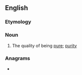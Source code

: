 ==English==

===Etymology===
{{suffix|en|pure|ness}}

===Noun===
{{en-noun|-|+}}

# The quality of being [[pure]]; [[purity]]

===Anagrams===
* {{anagrams|en|a=eenprssu|Preussen}}
